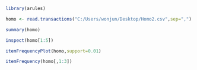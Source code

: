 ```r
library(arules)
```

```r
homo <- read.transactions("C:/Users/wonjun/Desktop/Homo2.csv",sep=",")
```

```r
summary(homo)
```
```r
inspect(homo[1:5])
```

```r
itemFrequencyPlot(homo,support=0.01)
```

```r
itemFrequency(homo[,1:3])
```
```r

```

